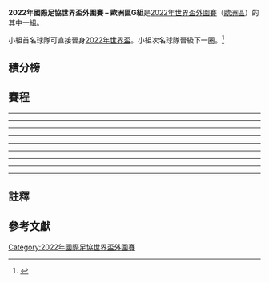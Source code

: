 '''2022年國際足協世界盃外圍賽 – 歐洲區G組'''是[[2022年國際足協世界盃|2022年世界盃]][[2022年國際足協世界盃外圍賽|外圍賽]]（[[2022年國際足協世界盃外圍賽_(歐洲區)|歐洲區]]）的其中一組。

小組首名球隊可直接晉身[[2022年國際足協世界盃|2022年世界盃]]。小組次名球隊晉級下一圈。<ref>{{cite web |url=https://img.fifa.com/image/upload/adjlwts3o6c57g0skqor.pdf |title=UEFA preliminary competition format for the FIFA World Cup 2022 |work=FIFA |format=PDF |date=4 December 2020 |access-date=7 December 2020 |archive-date=15 December 2020 |archive-url=https://web.archive.org/web/20201215061006/https://img.fifa.com/image/upload/adjlwts3o6c57g0skqor.pdf}}</ref>

== 積分榜 ==
{{2022年國際足協世界盃外圍賽 – 歐洲區小組積分榜|G組|show_matches=yes|only_pld_pts=no_hide_class_rules}}

== 賽程 ==
{{Football box
|id=Turkey v Netherlands
|date={{Start date|2021|3|24|df=y}}
|time=18:00 {{small|(20:00 [[UTC+03:00|UTC+3]])}}
|team1={{fb-rt|TUR}}
|score= 4–2
|report=[https://www.fifa.com/worldcup/preliminaries/europe/matches/match/400155684/ 報告 (FIFA)]<br />[https://www.uefa.com/european-qualifiers/match/2030763/ 報告 (UEFA)]
|team2={{fb|NED}}
|goals1= 
*[[布拉克·耶勒马兹|Yılmaz]] {{goal|15||34|pen.|81}}
*[[哈坎·恰尔汗奥卢|Çalhanoğlu]] {{goal|46}}
|goals2=
*[[戴維·克拉森|Klaassen]] {{goal|75}}
*[[盧克·德容|L. De Jong]] {{goal|76}}
|stadium=[[伊斯坦堡|伊斯坦堡]][[阿塔圖克奧林匹克體育場|阿塔圖克奧林匹克體育場]]
|attendance=
|referee=[[米高·奧利華|Michael Oliver]] ([[英格蘭足球總會|英格蘭]])
}}
{{Football box
|id=Gibraltar v Norway
|date={{Start date|2021|3|24|df=y}}
|time=20:45
|team1={{fb-rt|GIB}}
|score=0–3
|report=[https://www.fifa.com/worldcup/preliminaries/europe/matches/match/400155692/ 報告 (FIFA)]<br />[https://www.uefa.com/european-qualifiers/match/2030773/ 報告 (UEFA)]
|team2={{fb|NOR}}
|goals1=
|goals2=
*[[阿歷山大·索洛夫|Sørloth]] {{goal|43}}
*{{tsl|en|Kristian Thorstvedt||Thorstvedt}} {{goal|45}}
*[[約納斯·斯文森|Svensson]] {{goal|57}}
|stadium=[[維多利亞球場_(直布羅陀)|Victoria Stadium]], [[直布罗陀|直布羅陀]]
|attendance=
|referee=[[Duje_Strukan|Duje Strukan]] ([[克羅地亞足球總會|Croatia]])
}}
{{Football box
|id=Latvia v Montenegro
|date={{Start date|2021|3|24|df=y}}
|time=20:45 {{small|(21:45 [[UTC+02:00|UTC+2]])}}
|team1={{fb-rt|LVA}}
|score=1–2
|report=[https://www.fifa.com/worldcup/preliminaries/europe/matches/match/400155711/ 報告 (FIFA)]<br />[https://www.uefa.com/european-qualifiers/match/2030771/ 報告 (UEFA)]
|team2={{fb|MNE}}
|goals1={{tsl|en|Jānis Ikaunieks (footballer)||J. Ikaunieks}} {{goal|40}}
|goals2=[[斯蒂凡·約維蒂奇|Jovetić]] {{goal|41||83}}
|stadium=[[里加|里加]][[斯康托体育场|斯康托体育场]]
|attendance=
|referee=[[Alain_Durieux|Alain Durieux]] ([[盧森堡足球總會|Luxembourg]])
}}
----
{{Football box
|id=Montenegro v Gibraltar
|date={{Start date|2021|3|27|df=y}}
|time=15:00
|team1={{fb-rt|MNE}}
|score=4–1
|report=[https://www.fifa.com/worldcup/preliminaries/europe/matches/match/400155702/ 報告 (FIFA)]<br />[https://www.uefa.com/european-qualifiers/match/2030798/ 報告 (UEFA)]
|team2={{fb|GIB}}
|goals1=
|goals2=
|stadium=[[波德戈里察|波德戈里察]]{{tsl|en|Podgorica City Stadium|Podgorica City Stadium}}
|attendance=
|referee={{tsl|en|Manuel Schüttengruber||Manuel Schüttengruber}} ([[奧地利足球協會|奧地利]])
}}
{{Football box
|id=Netherlands v Latvia
|date={{Start date|2021|3|27|df=y}}
|time=18:00
|team1={{fb-rt|NED}}
|score=2–0 
|report=[https://www.fifa.com/worldcup/preliminaries/europe/matches/match/400155688/ 報告 (FIFA)]<br />[https://www.uefa.com/european-qualifiers/match/2030793/ 報告 (UEFA)]
|team2={{fb|LVA}}
|goals1=
|goals2=
|stadium=[[约翰·克鲁伊夫竞技场|Johan Cruijff ArenA]], [[阿姆斯特丹|Amsterdam]]
|attendance=0
|referee={{tsl|en|Stéphanie Frappart||Stéphanie Frappart}} ([[法國足球總會|France]])
}}
{{Football box
|id=Norway v Turkey
|date={{Start date|2021|3|27|df=y}}
|time=18:00
|team1={{fb-rt|NOR}}
|score=0–3
|report=[https://www.fifa.com/worldcup/preliminaries/europe/matches/match/400155707/ 報告 (FIFA)]<br />[https://www.uefa.com/european-qualifiers/match/2030790/ 報告 (UEFA)]
|team2={{fb|TUR}}
|goals1=
|goals2=
|stadium=[[奥斯陆|奥斯陆]][[玫瑰园球场|玫瑰园球场]]<ref name="venue changes">{{cite news|url=https://www.seattletimes.com/sports/norway-moves-home-world-cup-qualifier-to-neutral-spain/|title=Norway moves ‘home’ World Cup qualifier to neutral Spain|publisher=The Seattle Times|date=23 February 2021|accessdate=2021-03-25|archive-date=2021-03-01|archive-url=https://web.archive.org/web/20210301135324/https://www.seattletimes.com/sports/norway-moves-home-world-cup-qualifier-to-neutral-spain/|dead-url=no}}</ref>
|attendance = 0{{refn|group=note|name="NORvTUR"}}
|referee={{tsl|en|Alejandro Hernández Hernández||Alejandro Hernández}} ([[西班牙皇家足球協會|西班牙]])
}}
----
{{Football box
|id=Gibraltar v Netherlands
|date={{Start date|2021|3|30|df=y}}
|time=20:45
|team1={{fb-rt|GIB}}
|score=0–7
|report=[https://www.fifa.com/worldcup/preliminaries/europe/matches/match/400155699/ 報告 (FIFA)]<br />[https://www.uefa.com/european-qualifiers/match/2030823/ 報告 (UEFA)]
|team2={{fb|NED}}
|goals1=
|goals2=
|stadium=[[維多利亞球場_(直布羅陀)|Victoria Stadium]], [[直布罗陀|直布羅陀]]
|attendance=
|referee=
}}
{{Football box
|id=Montenegro v Norway
|date={{Start date|2021|3|30|df=y}}
|time=20:45
|team1={{fb-rt|MNE}}
|score=0–1
|report=[https://www.fifa.com/worldcup/preliminaries/europe/matches/match/400155710/ 報告 (FIFA)]<br />[https://www.uefa.com/european-qualifiers/match/2030821/ 報告 (UEFA)]
|team2={{fb|NOR}}
|goals1=
|goals2=
|stadium=[[波德戈里察|波德戈里察]]{{tsl|en|Podgorica City Stadium|Podgorica City Stadium}}
|attendance=
|referee=
}}
{{Football box
|id=Turkey v Latvia
|date={{Start date|2021|3|30|df=y}}
|time=20:45 {{small|(21:45 [[UTC+03:00|UTC+3]])}}
|team1={{fb-rt|TUR}}
|score=3–3
|report=[https://www.fifa.com/worldcup/preliminaries/europe/matches/match/400155691/ 報告 (FIFA)]<br />[https://www.uefa.com/european-qualifiers/match/2030817/ 報告 (UEFA)]
|team2={{fb|LVA}}
|goals1=
|goals2=
|stadium=[[伊斯坦堡|伊斯坦堡]][[阿塔圖克奧林匹克體育場|阿塔圖克奧林匹克體育場]]
|attendance=
|referee=
}}
----
{{Football box
|id=Latvia v Gibraltar
|date={{Start date|2021|9|1|df=y}}
|time=20:45 {{small|(21:45 [[UTC+03:00|UTC+3]])}}
|team1={{fb-rt|LVA}}
|score=3–1
|report=[https://www.fifa.com/worldcup/preliminaries/europe/matches/match/400155703/ 報告 (FIFA)]<br />[https://www.uefa.com/european-qualifiers/match/2030845/ 報告 (UEFA)]
|team2={{fb|GIB}}
|goals1=
|goals2=
|stadium=
|attendance=
|referee=
}}
{{Football box
|id=Norway v Netherlands
|date={{Start date|2021|9|1|df=y}}
|time=20:45
|team1={{fb-rt|NOR}}
|score=1–1
|report=[https://www.fifa.com/worldcup/preliminaries/europe/matches/match/400155708/ 報告 (FIFA)]<br />[https://www.uefa.com/european-qualifiers/match/2030844/ 報告 (UEFA)]
|team2={{fb|NED}}
|goals1=
|goals2=
|stadium=
|attendance=
|referee=
}}
{{Football box
|id=Turkey v Montenegro
|date={{Start date|2021|9|1|df=y}}
|time=20:45 {{small|(21:45 [[UTC+03:00|UTC+3]])}}
|team1={{fb-rt|TUR}}
|score=2–2
|report=[https://www.fifa.com/worldcup/preliminaries/europe/matches/match/400155693/ 報告 (FIFA)]<br />[https://www.uefa.com/european-qualifiers/match/2030841/ 報告 (UEFA)]
|team2={{fb|MNE}}
|goals1=
|goals2=
|stadium=
|attendance=
|referee=
}}
----
{{Football box
|id=Latvia v Norway
|date={{Start date|2021|9|4|df=y}}
|time=18:00 {{small|(19:00 [[UTC+03:00|UTC+3]])}}
|team1={{fb-rt|LVA}}
|score=0–2
|report=[https://www.fifa.com/worldcup/preliminaries/europe/matches/match/400155696/ 報告 (FIFA)]<br />[https://www.uefa.com/european-qualifiers/match/2030867/ 報告 (UEFA)]
|team2={{fb|NOR}}
|goals1=
|goals2=
|stadium=
|attendance=
|referee=
}}
{{Football box
|id=Gibraltar v Turkey
|date={{Start date|2021|9|4|df=y}}
|time=20:45
|team1={{fb-rt|GIB}}
|score=0–3
|report=[https://www.fifa.com/worldcup/preliminaries/europe/matches/match/400155685/ 報告 (FIFA)]<br />[https://www.uefa.com/european-qualifiers/match/2030868/ 報告 (UEFA)]
|team2={{fb|TUR}}
|goals1=
|goals2=
|stadium=
|attendance=
|referee=
}}
{{Football box
|id=Netherlands v Montenegro
|date={{Start date|2021|9|4|df=y}}
|time=20:45
|team1={{fb-rt|NED}}
|score=4–0
|report=[https://www.fifa.com/worldcup/preliminaries/europe/matches/match/400155689/ 報告 (FIFA)]<br />[https://www.uefa.com/european-qualifiers/match/2030869/ 報告 (UEFA)]
|team2={{fb|MNE}}
|goals1=
|goals2=
|stadium=
|attendance=
|referee=
}}
----
{{Football box
|id=Montenegro v Latvia
|date={{Start date|2021|9|7|df=y}}
|time=20:45
|team1={{fb-rt|MNE}}
|score=0–0
|report=[https://www.fifa.com/worldcup/preliminaries/europe/matches/match/400155700/ 報告 (FIFA)]<br />[https://www.uefa.com/european-qualifiers/match/2030898/ 報告 (UEFA)]
|team2={{fb|LVA}}
|goals1=
|goals2=
|stadium=
|attendance=
|referee=
}}
{{Football box
|id=Netherlands v Turkey
|date={{Start date|2021|9|7|df=y}}
|time=20:45
|team1={{fb-rt|NED}}
|score=6–1
|report=[https://www.fifa.com/worldcup/preliminaries/europe/matches/match/400155682/ 報告 (FIFA)]<br />[https://www.uefa.com/european-qualifiers/match/2030892/ 報告 (UEFA)]
|team2={{fb|TUR}}
|goals1=
|goals2=
|stadium=
|attendance=
|referee=
}}
{{Football box
|id=Norway v Gibraltar
|date={{Start date|2021|9|7|df=y}}
|time=20:45
|team1={{fb-rt|NOR}}
|score=5–1
|report=[https://www.fifa.com/worldcup/preliminaries/europe/matches/match/400155694/ 報告 (FIFA)]<br />[https://www.uefa.com/european-qualifiers/match/2030897/ 報告 (UEFA)]
|team2={{fb|GIB}}
|goals1=
|goals2=
|stadium=
|attendance=
|referee=
}}
----
{{Football box
|id=Gibraltar v Montenegro
|date={{Start date|2021|10|8|df=y}}
|time=20:45
|team1={{fb-rt|GIB}}
|score=0–3
|report=[https://www.fifa.com/worldcup/preliminaries/europe/matches/match/400155704/ 報告 (FIFA)]<br />[https://www.uefa.com/european-qualifiers/match/2030922/ 報告 (UEFA)]
|team2={{fb|MNE}}
|goals1=
|goals2=
|stadium=
|attendance=
|referee=
}}
{{Football box
|id=Latvia v Netherlands
|date={{Start date|2021|10|8|df=y}}
|time=20:45 {{small|(21:45 [[UTC+03:00|UTC+3]])}}
|team1={{fb-rt|LVA}}
|score=0–1
|report=[https://www.fifa.com/worldcup/preliminaries/europe/matches/match/400155686/ 報告 (FIFA)]<br />[https://www.uefa.com/european-qualifiers/match/2030919/ 報告 (UEFA)]
|team2={{fb|NED}}
|goals1=
|goals2=
|stadium=
|attendance=
|referee=
}}
{{Football box
|id=Turkey v Norway
|date={{Start date|2021|10|8|df=y}}
|time=20:45 {{small|(21:45 [[UTC+03:00|UTC+3]])}}
|team1={{fb-rt|TUR}}
|score=1–1
|report=[https://www.fifa.com/worldcup/preliminaries/europe/matches/match/400155690/ 報告 (FIFA)]<br />[https://www.uefa.com/european-qualifiers/match/2030916/ 報告 (UEFA)]
|team2={{fb|NOR}}
|goals1=
|goals2=
|stadium=
|attendance=
|referee=
}}
----
{{Football box
|id=Latvia v Turkey
|date={{Start date|2021|10|11|df=y}}
|time=20:45 {{small|(21:45 [[UTC+03:00|UTC+3]])}}
|team1={{fb-rt|LVA}}
|score=1–2
|report=[https://www.fifa.com/worldcup/preliminaries/europe/matches/match/400155709/ 報告 (FIFA)]<br />[https://www.uefa.com/european-qualifiers/match/2030945/ 報告 (UEFA)]
|team2={{fb|TUR}}
|goals1=
|goals2=
|stadium=
|attendance=
|referee=
}}
{{Football box
|id=Netherlands v Gibraltar
|date={{Start date|2021|10|11|df=y}}
|time=20:45
|team1={{fb-rt|NED}}
|score=6–0
|report=[https://www.fifa.com/worldcup/preliminaries/europe/matches/match/400155683/ 報告 (FIFA)]<br />[https://www.uefa.com/european-qualifiers/match/2030937/ 報告 (UEFA)]
|team2={{fb|GIB}}
|goals1=
|goals2=
|stadium=
|attendance=
|referee=
}}
{{Football box
|id=Norway v Montenegro
|date={{Start date|2021|10|11|df=y}}
|time=20:45
|team1={{fb-rt|NOR}}
|score=2–0
|report=[https://www.fifa.com/worldcup/preliminaries/europe/matches/match/400155701/ 報告 (FIFA)]<br />[https://www.uefa.com/european-qualifiers/match/2030942/ 報告 (UEFA)]
|team2={{fb|MNE}}
|goals1=
|goals2=
|stadium=
|attendance=
|referee=
}}
----
{{Football box
|id=Norway v Latvia
|date={{Start date|2021|11|13|df=y}}
|time=18:00
|team1={{fb-rt|NOR}}
|score=0–0
|report=[https://www.fifa.com/worldcup/preliminaries/europe/matches/match/400155705/ 報告 (FIFA)]<br />[https://www.uefa.com/european-qualifiers/match/2030981/ 報告 (UEFA)]
|team2={{fb|LVA}}
|goals1=
|goals2=
|stadium=
|attendance=
|referee=
}}
{{Football box
|id=Turkey v Gibraltar
|date={{Start date|2021|11|13|df=y}}
|time=18:00 {{small|(20:00 [[UTC+03:00|UTC+3]])}}
|team1={{fb-rt|TUR}}
|score=6–0
|report=[https://www.fifa.com/worldcup/preliminaries/europe/matches/match/400155687/ 報告 (FIFA)]<br />[https://www.uefa.com/european-qualifiers/match/2030980/ 報告 (UEFA)]
|team2={{fb|GIB}}
|goals1=
|goals2=
|stadium=
|attendance=
|referee=
}}
{{Football box
|id=Montenegro v Netherlands
|date={{Start date|2021|11|13|df=y}}
|time=20:45
|team1={{fb-rt|MNE}}
|score=2–2
|report=[https://www.fifa.com/worldcup/preliminaries/europe/matches/match/400155698/ 報告 (FIFA)]<br />[https://www.uefa.com/european-qualifiers/match/2030986/ 報告 (UEFA)]
|team2={{fb|NED}}
|goals1=
|goals2=
|stadium=
|attendance=
|referee=
}}
----
{{Football box
|id=Gibraltar v Latvia
|date={{Start date|2021|11|16|df=y}}
|time=20:45
|team1={{fb-rt|GIB}}
|score=1–3
|report=[https://www.fifa.com/worldcup/preliminaries/europe/matches/match/400155706/ 報告 (FIFA)]<br />[https://www.uefa.com/european-qualifiers/match/2031011/ 報告 (UEFA)]
|team2={{fb|LVA}}
|goals1=
|goals2=
|stadium=
|attendance=
|referee=
}}
{{Football box
|id=Montenegro v Turkey
|date={{Start date|2021|11|16|df=y}}
|time=20:45
|team1={{fb-rt|MNE}}
|score=1–2
|report=[https://www.fifa.com/worldcup/preliminaries/europe/matches/match/400155695/ 報告 (FIFA)]<br />[https://www.uefa.com/european-qualifiers/match/2031010/ 報告 (UEFA)]
|team2={{fb|TUR}}
|goals1=
|goals2=
|stadium=
|attendance=
|referee=
}}
{{Football box
|id=Netherlands v Norway
|date={{Start date|2021|11|16|df=y}}
|time=20:45
|team1={{fb-rt|NED}}
|score=2–0
|report=[https://www.fifa.com/worldcup/preliminaries/europe/matches/match/400155697/ 報告 (FIFA)]<br />[https://www.uefa.com/european-qualifiers/match/2031005/ 報告 (UEFA)]
|team2={{fb|NOR}}
|goals1=
|goals2=
|stadium=
|attendance=
|referee=
}}

== 註釋 ==
{{Reflist|group = "note"}}

== 參考文獻 ==
{{Reflist}}
{{2022年國際足協世界盃外圍賽}}
{{國際足協世界盃}}

[[Category:2022年國際足協世界盃外圍賽|Category:2022年國際足協世界盃外圍賽]]